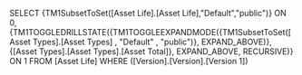 SELECT {TM1SubsetToSet([Asset Life].[Asset Life],"Default","public")} ON 0, {TM1TOGGLEDRILLSTATE({TM1TOGGLEEXPANDMODE({TM1SubsetToSet([Asset Types].[Asset Types] , "Default" , "public")}, EXPAND_ABOVE)}, {[Asset Types].[Asset Types].[Asset Total]}, EXPAND_ABOVE, RECURSIVE)} ON 1 FROM [Asset Life] WHERE ([Version].[Version].[Version 1])